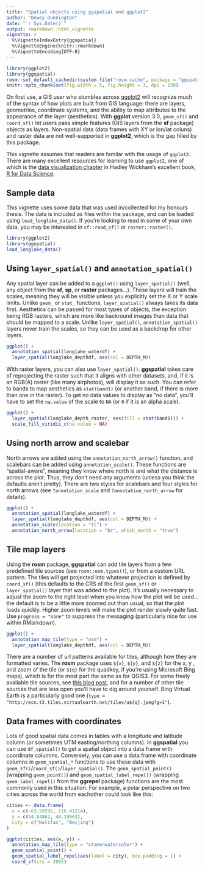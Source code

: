 ```yaml
---
title: "Spatial objects using ggspatial and ggplot2"
author: "Dewey Dunnington"
date: "`r Sys.Date()`"
output: rmarkdown::html_vignette
vignette: >
  %\VignetteIndexEntry{ggspatial}
  %\VignetteEngine{knitr::rmarkdown}
  %\VignetteEncoding{UTF-8}
---
```


```r
library(ggplot2)
library(ggspatial)
rosm::set_default_cachedir(system.file("rosm.cache", package = "ggspatial"))
knitr::opts_chunk$set(fig.width = 5, fig.height = 3, dpi = 150)
```

On first use, a GIS user who stumbles across [ggplot2](https://cran.r-project.org/package=ggplot2) will recognize much of the syntax of how plots are built from GIS language: there are layers, geometries, coordinate systems, and the ability to map attributes to the appearance of the layer (aesthetics). With **ggplot** version 3.0, `geom_sf()` and `coord_sf()` let users pass simple features (GIS layers from the **sf** package) objects as layers. Non-spatial data (data frames with XY or lon/lat coluns) and raster data are not well-supported in **ggplot2**, which is the gap filled by this package.

This vignette assumes that readers are familar with the usage of `ggplot2`. There are many excellent resources for learning to use `ggplot2`, one of which is the [data visualization chapter](http://r4ds.had.co.nz/data-visualisation.html) in Hadley Wickham's excellent book, [R for Data Science](http://r4ds.had.co.nz).

## Sample data

This vignette uses some data that was used in/collected for my honours thesis. The data is included as files within the package, and can be loaded using `load_longlake_data()`. If you're looking to read in some of your own data, you may be interested in `sf::read_sf()` or `raster::raster()`.

```r
library(ggplot2)
library(ggspatial)
load_longlake_data()
```

## Using `layer_spatial()` and `annotation_spatial()`

Any spatial layer can be added to a `ggplot()` using `layer_spatial()` (well, any object from the **sf**, **sp**, or **raster** packages...). These layers will train the scales, meaning they will be visible unless you explicitly set the X or Y scale limits. Unlike `geom_` or `stat_` functions, `layer_spatial()` always takes its data first. Aesthetics can be passed for most types of objects, the exception being RGB rasters, which are more like backround images than data that should be mapped to a scale. Unlike `layer_spatial()`, `annotation_spatial()` layers never train the scales, so they can be used as a backdrop for other layers.

```r
ggplot() +
  annotation_spatial(longlake_waterdf) +
  layer_spatial(longlake_depthdf, aes(col = DEPTH_M))
```

With raster layers, you can also use `layer_spatial()`. **ggspatial** takes care of reprojecting the raster such that it aligns with other datasets, and, if it is an RGB(A) raster (like many airphotos), will display it as such. You can refer to bands to map aesthetics as `stat(band1)` (or another band, if there is more than one in the raster). To get no data values to display as "no data", you'll have to set the `na.value` of the scale to `NA` (or `0` if it is an alpha scale).

```r
ggplot() + 
  layer_spatial(longlake_depth_raster, aes(fill = stat(band1))) +
  scale_fill_viridis_c(na.value = NA)
```

## Using north arrow and scalebar

North arrows are added using the `annotation_north_arrow()` function, and scalebars can be added using `annotation_scale()`. These functions are "spatial-aware", meaning they know where north is and what the distance is across the plot. Thus, they don't need any arguments (unless you think the defaults aren't pretty). There are two styles for scalebars and four styles for north arrows (see `?annotation_scale` and `?annotation_north_arrow` for details).

```r
ggplot() +
  annotation_spatial(longlake_waterdf) +
  layer_spatial(longlake_depthdf, aes(col = DEPTH_M)) +
  annotation_scale(location = "tl") +
  annotation_north_arrow(location = "br", which_north = "true")
```

## Tile map layers

Using the **rosm** package, **ggspatial** can add tile layers from a few predefined tile sources (see `rosm::osm.types()`), or from a custom URL pattern. The tiles will get projected into whatever projection is defined by `coord_sf()` (this defaults to the CRS of the first `geom_sf()` or `layer_spatial()` layer that was added to the plot). It's usually necessary to adjust the zoom to the right level when you know how the plot will be used...the default is to be a little more zoomed out than usual, so that the plot loads quickly. Higher zoom levels will make the plot render slowly quite fast. Use `progress = "none"` to suppress the messaging (particularly nice for use within RMarkdown).

```r
ggplot() +
  annotation_map_tile(type = "osm") +
  layer_spatial(longlake_depthdf, aes(col = DEPTH_M))
```

There are a number of url patterns available for tiles, although how they are formatted varies. The **rosm** package uses `${x}`, `${y}`, and `${z}` for the x, y , and zoom of the tile (or `${q}` for the quadkey, if you're using Microsoft Bing maps), which is for the most part the same as for QGIS3. For some freely available tile sources, see [this blog post](https://www.xyht.com/spatial-itgis/using-openstreetmap-basemaps-qgis-3-0/), and for a number of other tile sources that are less open you'll have to dig around yourself. Bing Virtual Earth is a particularly good one (`type = "http://ecn.t3.tiles.virtualearth.net/tiles/a${q}.jpeg?g=1"`).

## Data frames with coordinates

Lots of good spatial data comes in tables with a longitude and latitude column (or sometimes UTM easting/northing columns). In **ggspatial** you can use `df_spatial()` to get a spatial object into a data frame with coordinate columms. Conversely, you can use a data frame with coordinate columns in `geom_spatial_*` functions to use these data with `geom_sf()`/`coord_sf()`/`layer_spatial()`. The `geom_spatial_point()` (wrapping `geom_point()`) and `geom_spatial_label_repel()` (wrapping `geom_label_repel()` from the **ggrepel** package) functions are the most commonly used in this situation. For example, a polar perspective on two cities across the world from eachother could look like this:

```r
cities <- data.frame(
  x = c(-63.58595, 116.41214), 
  y = c(44.64862, 40.19063), 
  city = c("Halifax", "Beijing")
)

ggplot(cities, aes(x, y)) +
  annotation_map_tile(type = "stamenwatercolor") +
  geom_spatial_point() +
  geom_spatial_label_repel(aes(label = city), box.padding = 1) +
  coord_sf(crs = 3995)
```
